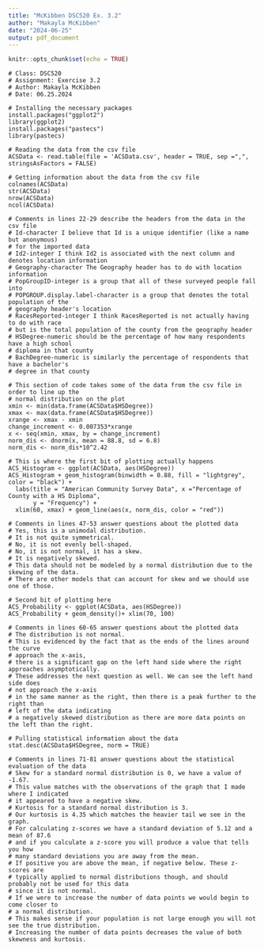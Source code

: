 ```yaml
---
title: "McKibben DSC520 Ex. 3.2"
author: "Makayla McKibben"
date: "2024-06-25"
output: pdf_document
---
```


```r
knitr::opts_chunk$set(echo = TRUE)
```


```
# Class: DSC520
# Assignment: Exercise 3.2
# Author: Makayla McKibben
# Date: 06.25.2024

# Installing the necessary packages
install.packages("ggplot2")
library(ggplot2)
install.packages("pastecs")
library(pastecs)

# Reading the data from the csv file
ACSData <- read.table(file = 'ACSData.csv', header = TRUE, sep =",", stringsAsFactors = FALSE)

# Getting information about the data from the csv file
colnames(ACSData)
str(ACSData)
nrow(ACSData)
ncol(ACSData)

# Comments in lines 22-29 describe the headers from the data in the csv file
# Id-character I believe that Id is a unique identifier (like a name but anonymous) 
# for the imported data
# Id2-integer I think Id2 is associated with the next column and denotes location information
# Geography-character The Geography header has to do with location information
# PopGroupID-integer is a group that all of these surveyed people fall into
# POPGROUP.display.label-character is a group that denotes the total population of the 
# geography header's location
# RacesReported-integer I think RacesReported is not actually having to do with race
# but is the total population of the county from the geography header
# HSDegree-numeric should be the percentage of how many respondents have a high school
# diploma in that county
# BachDegree-numeric is similarly the percentage of respondents that have a bachelor's
# degree in that county

# This section of code takes some of the data from the csv file in order to line up the
# normal distribution on the plot
xmin <- min(data.frame(ACSData$HSDegree))
xmax <- max(data.frame(ACSData$HSDegree))
xrange <- xmax - xmin
change_increment <- 0.007353*xrange
x <- seq(xmin, xmax, by = change_increment)
norm_dis <- dnorm(x, mean = 88.8, sd = 6.8)
norm_dis <- norm_dis*10^2.42

# This is where the first bit of plotting actually happens
ACS_Histogram <- ggplot(ACSData, aes(HSDegree))
ACS_Histogram + geom_histogram(binwidth = 0.88, fill = "lightgrey", color = "black") + 
  labs(title = "American Community Survey Data", x ="Percentage of County with a HS Diploma", 
       y = "Frequency") + 
  xlim(60, xmax) + geom_line(aes(x, norm_dis, color = "red"))

# Comments in lines 47-53 answer questions about the plotted data
# Yes, this is a unimodal distribution.
# It is not quite symmetrical.
# No, it is not evenly bell-shaped.
# No, it is not normal, it has a skew.
# It is negatively skewed.
# This data should not be modeled by a normal distribution due to the skewing of the data.
# There are other models that can account for skew and we should use one of those.

# Second bit of plotting here
ACS_Probability <- ggplot(ACSData, aes(HSDegree))
ACS_Probability + geom_density()+ xlim(70, 100)

# Comments in lines 60-65 answer questions about the plotted data
# The distribution is not normal. 
# This is evidenced by the fact that as the ends of the lines around the curve 
# approach the x-axis,
# there is a significant gap on the left hand side where the right approaches asymptotically. 
# These addresses the next question as well. We can see the left hand side does 
# not approach the x-axis 
# in the same manner as the right, then there is a peak further to the right than 
# left of the data indicating 
# a negatively skewed distribution as there are more data points on the left than the right.

# Pulling statistical information about the data
stat.desc(ACSData$HSDegree, norm = TRUE)

# Comments in lines 71-81 answer questions about the statistical evaluation of the data
# Skew for a standard normal distribution is 0, we have a value of -1.67. 
# This value matches with the observations of the graph that I made where I indicated 
# it appeared to have a negative skew.
# Kurtosis for a standard normal distribution is 3. 
# Our kurtosis is 4.35 which matches the heavier tail we see in the graph.
# For calculating z-scores we have a standard deviation of 5.12 and a mean of 87.6 
# and if you calculate a z-score you will produce a value that tells you how 
# many standard deviations you are away from the mean. 
# If positive you are above the mean, if negative below. These z-scores are 
# typically applied to normal distributions though, and should probably not be used for this data 
# since it is not normal.
# If we were to increase the number of data points we would begin to come closer to 
# a normal distribution.
# This makes sense if your population is not large enough you will not see the true distribution. 
# Increasing the number of data points decreases the value of both skewness and kurtosis.
```